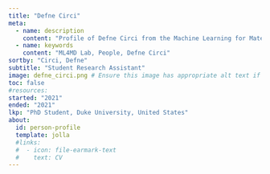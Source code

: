 ```yaml
---
title: "Defne Circi"
meta:
  - name: description
    content: "Profile of Defne Circi from the Machine Learning for Materials Design (ML4MD) Lab."
  - name: keywords
    content: "ML4MD Lab, People, Defne Circi"
sortby: "Circi, Defne"
subtitle: "Student Research Assistant"
image: defne_circi.png # Ensure this image has appropriate alt text if used directly in content
toc: false
#resources: 
started: "2021"
ended: "2021"
lkp: "PhD Student, Duke University, United States"
about:
  id: person-profile
  template: jolla
  #links:
  #  - icon: file-earmark-text
  #    text: CV
---
```


:::{#person-profile}
:::

<!---
## Biography
## Experience
## Education
-->
